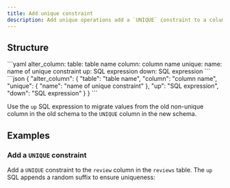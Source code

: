 ```yaml
---
title: Add unique constraint
description: Add unique operations add a `UNIQUE` constraint to a column.
---
```


## Structure

<YamlJsonTabs>
```yaml
alter_column:
  table: table name
  column: column name
  unique:
    name: name of unique constraint
  up: SQL expression
  down: SQL expression
```
```json
{
  "alter_column": {
    "table": "table name",
    "column": "column name",
    "unique": {
      "name": "name of unique constraint"
    },
    "up": "SQL expression",
    "down": "SQL expression"
  }
}
```
</YamlJsonTabs>

Use the `up` SQL expression to migrate values from the old non-unique column in the old schema to the `UNIQUE` column in the new schema.

## Examples

### Add a `UNIQUE` constraint

Add a `UNIQUE` constraint to the `review` column in the `reviews` table. The `up` SQL appends a random suffix to ensure uniqueness:

<ExampleSnippet example="15_set_column_unique.yaml" languange="yaml" />
